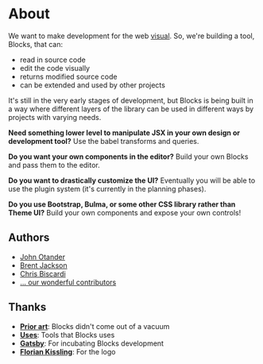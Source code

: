 
# About

We want to make development for the web
[visual](https://johno.com/jsx-as-a-design-tool-data-structure).
So, we're building a tool, Blocks, that can:

- read in source code
- edit the code visually
- returns modified source code
- can be extended and used by other projects

It's still in the very early stages of development, but Blocks
is being built in a way where different layers of the library
can be used in different ways by projects with varying needs.

**Need something lower level to manipulate JSX in your own design
or development tool?** Use the babel transforms and queries.

**Do you want your own components in the editor?** Build your
own Blocks and pass them to the editor.

**Do you want to drastically customize the UI?** Eventually you
will be able to use the plugin system (it's currently in the
planning phases).

**Do you use Bootstrap, Bulma, or some other CSS library rather
than Theme UI?** Build your own components and expose your own
controls!

## Authors

- [John Otander](https://johno.com)
- [Brent Jackson](https://jxnblk.com)
- [Chris Biscardi](https://christopherbiscardi.com)
- [... our wonderful contributors](https://github.com/blocks/blocks/graphs/contributors)

## Thanks

- **[Prior art](/prior-art/)**: Blocks didn't come out of a vacuum
- **[Uses](/uses/)**: Tools that Blocks uses
- **[Gatsby](https://gatsbyjs.org)**: For incubating Blocks development
- **[Florian Kissling](https://twitter.com/fk)**: For the logo

